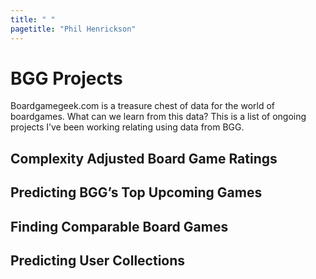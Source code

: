 ```yaml
---
title: " "
pagetitle: "Phil Henrickson"
---
```


<link rel="stylesheet" href="styles.css" type="text/css">
<link rel="stylesheet" href="academicicons/css/academicons.min.css"/>


# BGG Projects

Boardgamegeek.com is a treasure chest of data for the world of boardgames. What can we learn from this data? This is a list of ongoing projects I've been working relating using data from BGG.

## Complexity Adjusted Board Game Ratings

## Predicting BGG's Top Upcoming Games

## Finding Comparable Board Games

## Predicting User Collections
